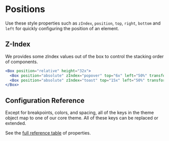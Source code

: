 
# Positions

Use these style properties such as `zIndex`, `position`, `top`, `right`, `bottom` and `left` for quickly configuring the position of an element.

## Z-Index

We provides some zIndex values out of the box to control the stacking order
of components.

<ThemeParser theme="zIndices" />

```jsx
<Box position="relative" height="32x">
  <Box position="absolute" zIndex="popover" top="6x" left="50%" transform="translateX(-50%)" p="4x" bg="gray:80">z-index=popover</Box>
  <Box position="absolute" zIndex="toast" top="15x" left="50%" transform="translateX(-50%)" p="4x" bg="gray:70">z-index=toast</Box>
</Box>
```

## Configuration Reference

Except for breakpoints, colors, and spacing, all of the keys in the theme object
map to one of our core theme. All of these keys can be replaced or
extended.

See the <a href="https://styled-system.com/table" target="_blank">full reference
table</a> of properties.